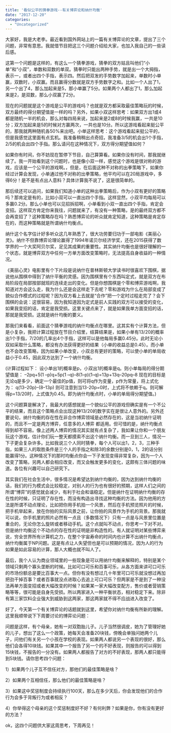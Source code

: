 ```yaml
---
title: '看似公平的猜拳游戏--有关博弈论和纳什均衡'
date: "2017-12-20"
categories:
  - "Uncategorized"
---
```


大家好，我是大老李。最近看到国外网站上的一篇有关博弈论的文章，提出了三个问题，非常有意思。我就借节目把这三个问题介绍给大家，也加入我自己的一些读后感。

这第一个问题是这样的，有这么一个猜拳游戏，猜拳的双方姑且叫他们“小单”和“小双”，单数和双数的单双。猜拳时只能出两种手势，就是出一个大拇指，表示一，或者出四个手指，表示四。然后把双发的手势数字加起来，单数时小单赢，双数时，小双赢。而且赢得分数就是双方手势数字之和。比如一个人出了1，另一个出了4，那么加起来是5，那小单赢了5分。如果两个人都出了1，那么加起来是2，是双数，那么小双赢了2分。

现在的问题就是这个游戏是公平的游戏吗？也就是双方都采取最佳策略玩的时候，双方最终的得分期望值是一样的吗？另外，如果小双这样思考：如果双方出1或4都是随机一半的机会，那么对每四局来说，加起来是2或8的时候我赢，一共是10分；双方加起来是5的时候对方赢两次，一共也是10分。所以这游戏看起来挺公平的，那我就两种随机各50%来出吧。小单这样思考：这个游戏看起来挺公平的，但是我感觉这里面有点玄机。我准备稍稍出点奇招，我准备3/5的机会出1个手指，2/5的机会出四个手指。那么请问在这种情况下，双方得分期望值如何？

如果你有时间，你不妨现在暂停下节目，自己算算看。如果你没有时间，那我就继续了。我一开始看到这个问题时，也是像小双一样，感觉这个游戏是很对称的游戏，应该是一个公平的游戏啊。，但是，在后面这种不对称的出拳策略下，如果你经过计算会发现，小单通过他不对称的出拳策略，他平均可以在20局游戏中，多得6分！是不是有点出人意料？具体计算我不说了，这是很简单的。

那后续还可以追问，如果我们知道小单的这种出拳策略后，作为小双有更好的策略吗？那肯定是有的，比如小双可以一直出四个手指。这样显然，小双平均每局可以多赢0.2分。那么小单也可以见招拆招啊，小单看到小双一直出四个手指，肯定会变招。这样双方肯定你来我往，问题就来了，有没有一种策略，是的最终双方都不会再变招了？这种策略存在吗？熟悉博弈论的听众就肯定知道，这种策略是肯定存在的，而这种策略就是所谓纳什均衡点。

纳什这个名字估计好多听众这几年熟悉了，很大功劳要归功于一部电影《美丽心灵》。纳什不但靠博弈论理论赢得了1994年诺贝尔经济学奖，还在2015获得了数学界的一个大奖阿贝尔奖，足见其成果的重要性。其实纳什均衡也是很好理解的一个状态，就是博弈双方中任何一方单方面改变策略时，无法提高自身收益的一种情况。

《美丽心灵》电影里有个下片段是说纳什在普林斯顿大学读书时很喜欢下围棋，据说他从围棋中得到了纳什平衡的灵感。因为围棋里有个东西叫定式，就是双方在布局阶段在局部按部就班的连续走出的变化。但是你想围棋是个零和博弈游戏啊，我知道对方会这么走，我为什么还是会这样走下去呢？零和游戏为什么在局部变成了貌似合作模式的过程呢？因为双方看上去就是“合作”把一个定时过程走完了？会下围棋的会说：这很容易，因为我知道因为定式是前人实践的双方可以接受的变化，如果我变招的话，肯定是我受损。这里关键点来了，就是如果我单方面变招的话，那就是我受损。这就是纳什均衡的要义。

那我们来看看，前面这个猜拳游戏的纳什均衡点在哪里。这其实有个计算方法，但是小复杂，我把计算过程放在节目介绍里，结算结果是，如果小单有13/20的概率出1个手指，7/20的几率出4个手指，这样可以是他每局多赢0.45分。此时无论小双如采取什么策略，都没有办法获得更好的结果（小单的收益总是0.45）。而小单也不会改变策略，因为如果小单改变，小双总有更好的策略，可以使小单的单局收益小于0.45，因此双方达到了一个纳什均衡。

(计算过程如下：
设小单出1的概率是p，小双出1的概率是q。则小单每局的得分期望值是：
–2pq+5(1 –p)q+5p(1 –q)–8(1–p)(1–q)=13p+13q–20pq–8
现在的目标是无论q是多少，确定一个最佳的p值，则可将q作为变量，p作为常量，将上式化为：
q(13–20p)–(8–13p)
则可注意到当13-20p=0时，上式将不依赖于q。则可解得p=13/20时，上式值为0.45。即为纳什均衡点时，小单的单局得分期望值。)

这个问题算是解决了，我最大的感想就是一个貌似公平的游戏但确实是有一个不公平的结果，而且这个策略点会出现这种13/20的数字实在是很让人意外的。另外还要说句，纳什均衡的存在性在非合作博弈领域是必然存在的，这是当初纳什证明的，而且不一定是两方博弈，任意多的人博弈 都适用。但可惜的是，纳什均衡点得到却不容易。像上述两人博弈的情况其实就有点复杂了，我如果让你和一个朋友玩这个游戏，估计你们玩一整天都摸索不出这个纳什均衡。而一旦到三人，情况一下子更会复杂许多。比如我说三个人同时猜拳，每个人可以出1，2，3，三种手指，如果三人的取胜条件是三个人的手指之和除3的余数分别是0，1，2的话分别能赢得1分。这种情况下的那时均衡点你会一下子发现变得非常复杂，因为一个人改变了策略，另两人都会相应改变，而又会触发更多的变化，这颇有三体问题的味道。各位有兴趣可以自己研究下。

其实我们在社会生活中，很多情况是希望达到纳什均衡的，因为达到纳什均衡的话，我们的行为模式会比较稳定，对别人的行为也有很好的预期，这样人们之间的所谓“博弈”的感觉就会减少，有利于社会和谐稳定。但是纳什在证明纳什均衡的存在性的时候，只证明了存在性，而没有构造出寻找这种均衡的方法。因为他用的方法是所谓不动点理论，比如把你用手机拍一个风景，然后在手机预览照片的时候，把手机举起来，放在你拍的实际风景之前，让你拍的风景作为手机的背景。那我就可以说，你手机里的照片必然有一点且（多数情况下）只有一点是与风景里位置是重合的，无论你怎么旋转或者移动手机。这个点就叫不动点，你思考一下对不对。但是纳什均衡这个不动点的存在性的证明是非构造性的。有人就证明对某些博弈来说，穷全世界所有计算机之力，在整个宇宙寿命的时间内也计算不出纳什均衡点，纳什均衡属于NP问题。这是有点让人失望但也是可以预期的情况，因为人的行为如果是如此容易的计算，那人大概也就不叫人了。

最后，我个人认为商业领域里的一些现象是可以用纳什均衡来解释的，特别是某个领域只剩两个寡头垄断的时候。比如可口可乐和百事可乐，从各方面来讲可口可乐的市场份额总是要比百事大一点。但你有没有想过几十年里可口可乐就没想过再加把劲干掉百事？或者百事就没点进取心去追上可口可乐？但两家是不是到了一种没法再单方面变招或者大幅改变的时候？如果某一家大幅改变配方，售价或者营销策略等等，很可能是自身先受损。所以两家进入一种平衡状态，相对稳定下来。除非有第三家饮料企业强大到威胁到这两家，那这两家就不得不应战进入改变了。

好了，今天第一个有关博弈论的话题就到这里，希望你对纳什均衡有所新的理解。这里我顺带说下下周要讨论的博弈论问题：

问题是这样，有个母亲，她有一对双胞胎儿子。儿子当然很调皮，她为了管理好她的儿子，想出了这么一个政策，她每天会准备20块钱，傍晚会单独问她两个儿子，问他们有关另一个小孩在学校的表现。如果两人都说另一个表现的很好，那么他们会各得10块钱。如果其中一个报告了另一个的不好表现，则报告的可以得到15块钱，不报告的一分没有。如果两人都报告了对方的不好表现，那两人都只能得到5块钱。请你思考四个问题：

1）如果两个儿子互不信任对方，那他们的最佳策略是啥？

2）如果两个互相信任，那么他们的最佳策略是啥？

3）如果这中奖惩制度会持续执行100天，那么在多少天后，你会发现他们的合作行为会多于背叛行为或者相反？

4）你举得这个母亲的这个奖惩制度好不好？有何利弊？如果是你，你有没有更好的方法？

ok，这四个问题供大家这周思考，下周再见！